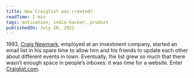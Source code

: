 ```yaml
---
title: How Craiglist was created?
readTime: 1 min
tags: motivation, indie-hacker, product
publishedOn: July 26, 2021
---
```


1993, [Craig Newmark](https://en.wikipedia.org/wiki/Craig_Newmark), employed at an investment company, started an email list in his spare time to allow him and his friends to update each other about different events in town. Eventually, the list grew so much that there wasn’t enough space in people’s inboxes: it was time for a website. Enter [Craiglist.com](https://www.craigslist.org/).

